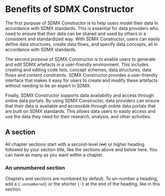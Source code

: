 # Benefits of SDMX Constructor

The first purpose of SDMX Constructor is to help users model their data in accordance with SDMX standards. This is essential for data providers who need to ensure that their data can be shared and used by others in a consistent and standardized way. With SDMX Constructor, users can easily define data structures, create data flows, and specify data concepts, all in accordance with SDMX standards.

The second purpose of SDMX Constructor is to enable users to generate and edit SDMX artefacts in a user-friendly environment. This includes creating and editing code lists, concept schemes, data structures, data flows and content constraints. SDMX Constructor provides a user-friendly interface that makes it easy for users to create and modify these artefacts without needing to be an expert in SDMX.

Finally, SDMX Constructor supports data availability and access through online data portals. By using SDMX Constructor, data providers can ensure that their data is available and accessible through online data portals that are built on SDMX standards. This allows data users to easily access and use the data they need for their research, analysis, and other activities.


## A section

All chapter sections start with a second-level (`##`) or higher heading followed by your section title, like the sections above and below here. You can have as many as you want within a chapter.

### An unnumbered section {-}

Chapters and sections are numbered by default. To un-number a heading, add a `{.unnumbered}` or the shorter `{-}` at the end of the heading, like in this section.

